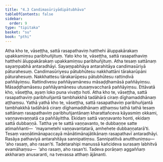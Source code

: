 ```yaml
---
title: "4.3 Candimasūriyādipātubhāva"
tableOfContents: false
sidebar:
  order: 9
type: "tipitaka"
basket: "su"
book: "pthi"
---
```



<DynamicBreadcrumb />

<Division number="121" book="pthi" bookNo="8" page="70">

<Paragraph number="254" book="pthi">
Atha kho te, vāseṭṭha, sattā rasapathaviṃ hatthehi āluppakārakaṃ upakkamiṃsu paribhuñjituṃ. Yato kho te, vāseṭṭha, sattā rasapathaviṃ hatthehi āluppakārakaṃ upakkamiṃsu paribhuñjituṃ. Atha tesaṃ sattānaṃ sayaṃpabhā antaradhāyi. Sayaṃpabhāya antarahitāya candimasūriyā pāturahesuṃ. Candimasūriyesu pātubhūtesu nakkhattāni tārakarūpāni pāturahesuṃ. Nakkhattesu tārakarūpesu pātubhūtesu rattindivā paññāyiṃsu. Rattindivesu paññāyamānesu māsaḍḍhamāsā paññāyiṃsu. Māsaḍḍhamāsesu paññāyamānesu utusaṃvaccharā paññāyiṃsu. Ettāvatā kho, vāseṭṭha, ayaṃ loko puna vivaṭṭo hoti.
</Paragraph>

</Division>
<Division number="122" book="pthi" bookNo="8" page="71">

<Paragraph number="255" book="pthi">
Atha kho te, vāseṭṭha, sattā rasapathaviṃ paribhuñjantā tambhakkhā tadāhārā ciraṃ dīghamaddhānaṃ aṭṭhaṃsu. Yathā yathā kho te, vāseṭṭha, sattā rasapathaviṃ paribhuñjantā tambhakkhā tadāhārā ciraṃ dīghamaddhānaṃ aṭṭhaṃsu tathā tathā tesaṃ sattānaṃ rasapathaviṃ paribhuñjantānaṃ kharattañceva kāyasmiṃ okkami, vaṇṇavevaṇṇatā ca paññāyittha. Ekidaṃ sattā vaṇṇavanto honti, ekidaṃ sattā dubbaṇṇā. Tattha ye te sattā vaṇṇavanto, te dubbaṇṇe satte atimaññanti—  ‘mayametehi vaṇṇavantatarā, amhehete dubbaṇṇatarā’ti. Tesaṃ vaṇṇātimānapaccayā mānātimānajātikānaṃ rasapathavī antaradhāyi. Rasāya pathaviyā antarahitāya sannipatiṃsu. Sannipatitvā anutthuniṃsu—  ‘aho rasaṃ, aho rasan’ti. Tadetarahipi manussā kañcideva surasaṃ labhitvā evamāhaṃsu—  ‘aho rasaṃ, aho rasan’ti. Tadeva porāṇaṃ aggaññaṃ akkharaṃ anusaranti, na tvevassa atthaṃ ājānanti.
</Paragraph>
</Division>